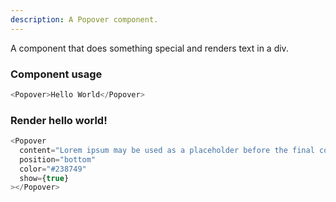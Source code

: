 ```yaml
---
description: A Popover component.
---
```



A component that does something special and renders text in a div.

### Component usage
```js
<Popover>Hello World</Popover>
```

### Render hello world!

```js live
<Popover
  content="Lorem ipsum may be used as a placeholder before the final copy is available."
  position="bottom"
  color="#238749"
  show={true}
></Popover>
```
